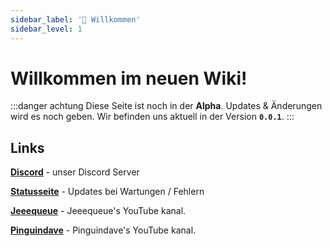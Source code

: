 ```yaml
---
sidebar_label: '🥖 Willkommen'
sidebar_level: 1
---
```


# Willkommen im neuen Wiki!

:::danger achtung
Diese Seite ist noch in der **Alpha**. Updates & Änderungen wird es noch geben. Wir befinden uns aktuell in der Version **`0.0.1`**.
:::

## Links

**[Discord](https://discord.gg/H6Za9c2uqx)** - unser Discord Server

**[Statusseite](https://craftattack.statuspage.io)** - Updates bei Wartungen / Fehlern

**[Jeeequeue](https://youtube.com/@jeeequeue)** - Jeeequeue's YouTube kanal.

**[Pinguindave](https://youtube.com/@pinguindave7067)** - Pinguindave's YouTube kanal.